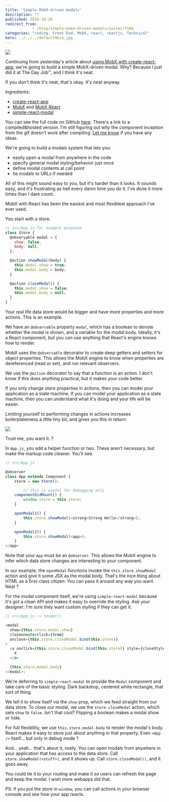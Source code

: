 ```yaml
---
title: 'Simple MobX-driven modals'
description: ""
published: 2016-10-28
redirect_from: 
            - /blog/simple-mobx-driven-modals/swizec/7166
categories: "coding, Front End, MobX, react, reactjs, Technical"
hero: ../../../defaultHero.jpg
---
```

![](./img/blog-wp-content-uploads-2016-10-modal-inception.gif)



Continuing from yesterday&#x27;s article about [using MobX with create-react-app](link), we&#x27;re going to build a simple MobX-driven modal. Why? Because I just did it at The Day Job™, and I think it&#x27;s neat.



If you don&#x27;t think it&#x27;s neat, that&#x27;s okay. It&#x27;s neat anyway.



Ingredients:



- [create-react-app](https://github.com/facebookincubator/create-react-app)
- [MobX](https://github.com/mobxjs/mobx) and [MobX React](https://github.com/mobxjs/mobx-react)
- [simple-react-modal](https://github.com/legitcode/modal)



You can see the full code on GitHub [here](https://github.com/Swizec/mobx-modal). There&#x27;s a link to a compiled&amp;hosted version. I&#x27;m still figuring out why the component inception from the gif doesn&#x27;t work after compiling. [Let me know](mailto:swizec@swizec.com) if you have any ideas.



We&#x27;re going to build a modals system that lets you:



- easily open a modal from anywhere in the code
- specify general modal styling/behavior just once
- define modal contents at call point
- tie modals to URLs if needed



All of this might sound easy to you, but it&#x27;s harder than it looks. It _sounds_ easy, and it&#x27;s frustrating as hell every damn time you do it. I&#x27;ve done it more times than I dare count.



MobX with React has been the easiest and most flexiblest approach I&#x27;ve ever used.



You start with a store.



```javascript
// src/App.js for example purposes
class Store {
  @observable modal = {
    show: false,
    body: null,
  };

  @action showModal(body) {
    this.modal.show = true;
    this.modal.body = body;
  }

  @action closeModal() {
    this.modal.show = false;
    this.modal.body = null;
  }
}
```



Your real life data store would be bigger and have more properties and more actions. This is an example.



We have an `@observable` property `modal`, which has a boolean to denote whether the modal is shown, and a variable for the modal body. Ideally, it&#x27;s a React component, but you can use anything that React&#x27;s engine knows how to render.



MobX uses the `@observable` decorator to create deep getters and setters for object properties. This allows the MobX engine to know when properties are dereferenced (read or set), and run relevant observers.



We use the `@action` decorator to say that a function is an action. I don&#x27;t know if this does anything practical, but it makes your code better.



If you only change store properties in actions, then you can model your application as a state machine. If you can model your application as a state machine, then you can understand what it&#x27;s doing and your life will be easier.



Limiting yourself to performing changes in actions increases boilerplateiness a little tiny bit, and gives you this in return:



![](./img/blog-wp-content-uploads-2016-10-mobx-debugging.gif)



Trust me, you want it. ?



In `App.js`, you add a helper function or two. These aren&#x27;t necessary, but make the markup code cleaner. You&#x27;ll see.



```javascript
// src/App.js

@observer
class App extends Component {
    store = new Store();

        // this is useful for debugging only
    componentDidMount() {
        window.store = this.store;
    }

    openModal1() {
        this.store.showModal(<strong>Strong Hello</strong>);
    }

    openModal2() {
        this.store.showModal(<app>);
    }
</app>
```



Note that your `App` must be an `@observer`. This allows the MobX engine to infer which data store changes are interesting to your component.



In our example, the `openModal` functions invoke the `this.store.showModal` action and give it some JSX as the modal body. That&#x27;s the nice thing about HTML as a first-class citizen: You can pass it around any way you want. Neat ?



For the modal component itself, we&#x27;re using `simple-react-modal` because it&#x27;s got a clean API and makes it easy to override the styling. Ask your designer; I&#x27;m sure they want custom styling if they can get it.



```javascript
// src/App.js -> render()

<modal
  show={this.store.modal.show}
  closeonouterclick={true}
  onclose={this.store.closeModal.bind(this.store)}
>
  <a onclick={this.store.closeModal.bind(this.store)} style={closeStyle}>
    X
  </a>

  {this.store.modal.body}
</modal>;
```



We&#x27;re deferring to `simple-react-modal` to provide the `Modal` component and take care of the basic styling. Dark backdrop, centered white rectangle, that sort of thing.



We tell it to show itself via the `show` prop, which we feed straight from our data store. To close our modal, we use the `store.closeModal` action, which sets `show` to `false`. Isn&#x27;t that cool? Flipping a boolean makes a modal show or hide.



For full flexibility, we use `this.store.modal.body` to render the modal&#x27;s body. React makes it easy to store just about anything in that property. Even `<App />` itself… but only in debug mode ?



And… yeah… that&#x27;s about it, really. You can open modals from anywhere in your application that has access to the data store. Call `store.showModal(<stuff>)`, and it shows up. Call `store.closeModal()`, and it goes away.



You could tie it to your routing and make it so users can refresh the page and keep the modal. I wish more webapps did that.



PS: if you put the store in `window`, you can call actions in your browser console and see how your app reacts.